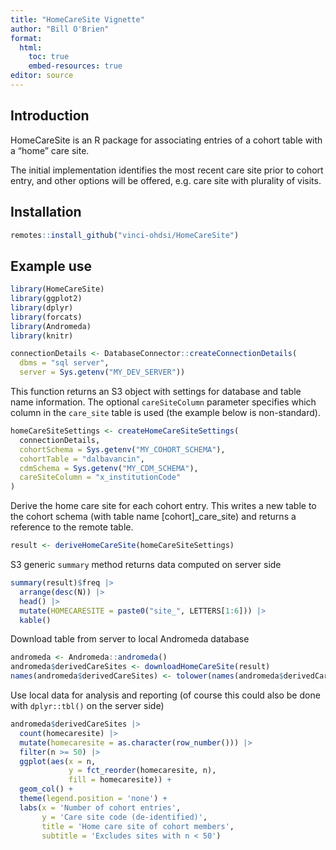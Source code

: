 ```yaml
---
title: "HomeCareSite Vignette"
author: "Bill O'Brien"
format: 
  html:
    toc: true
    embed-resources: true
editor: source
---
```


## Introduction

HomeCareSite is an R package for associating entries of a cohort table with a "home" care site. 

The initial implementation identifies the most recent care site prior to cohort entry, and other options will be offered, e.g. care site with plurality of visits. 

## Installation

```r

remotes::install_github("vinci-ohdsi/HomeCareSite") 

```


## Example use

```r

library(HomeCareSite)
library(ggplot2) 
library(dplyr)
library(forcats)
library(Andromeda)
library(knitr)

connectionDetails <- DatabaseConnector::createConnectionDetails(
  dbms = "sql server",
  server = Sys.getenv("MY_DEV_SERVER"))


```

This function returns an S3 object with settings for database and table name information. The optional `careSiteColumn` parameter specifies which column in the `care_site` table is used (the example below is non-standard). 

```r

homeCareSiteSettings <- createHomeCareSiteSettings(
  connectionDetails, 
  cohortSchema = Sys.getenv("MY_COHORT_SCHEMA"),
  cohortTable = "dalbavancin",
  cdmSchema = Sys.getenv("MY_CDM_SCHEMA"),
  careSiteColumn = "x_institutionCode"
)

```

Derive the home care site for each cohort entry. This writes a new table to the cohort schema (with table name [cohort]_care_site) and returns a reference to the remote table. 

```r

result <- deriveHomeCareSite(homeCareSiteSettings)

```

S3 generic `summary` method returns data computed on server side

```r

summary(result)$freq |> 
  arrange(desc(N)) |>
  head() |>
  mutate(HOMECARESITE = paste0("site_", LETTERS[1:6])) |>
  kable() 

```

Download table from server to local Andromeda database

```r

andromeda <- Andromeda::andromeda()
andromeda$derivedCareSites <- downloadHomeCareSite(result)
names(andromeda$derivedCareSites) <- tolower(names(andromeda$derivedCareSites))

```

Use local data for analysis and reporting (of course this could also be done with `dplyr::tbl()` on the server side)

```r

andromeda$derivedCareSites |>
  count(homecaresite) |>
  mutate(homecaresite = as.character(row_number())) |> 
  filter(n >= 50) |> 
  ggplot(aes(x = n, 
             y = fct_reorder(homecaresite, n), 
             fill = homecaresite)) +
  geom_col() +
  theme(legend.position = 'none') +
  labs(x = 'Number of cohort entries', 
       y = 'Care site code (de-identified)',
       title = 'Home care site of cohort members',
       subtitle = 'Excludes sites with n < 50')

```

